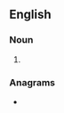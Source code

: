 {{also|comédiennes}}
==English==

===Noun===
{{head|en|noun plural form}}

# {{plural of|comedienne|lang=en}}

===Anagrams===
* {{anagrams|en|neoendemics}}